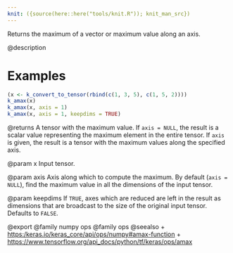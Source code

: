 ```yaml
---
knit: ({source(here::here("tools/knit.R")); knit_man_src})
---
```

Returns the maximum of a vector or maximum value along an axis.

@description

# Examples
```r
(x <- k_convert_to_tensor(rbind(c(1, 3, 5), c(1, 5, 2))))
k_amax(x)
k_amax(x, axis = 1)
k_amax(x, axis = 1, keepdims = TRUE)
```

@returns
A tensor with the maximum value. If `axis = NULL`, the result is a scalar
value representing the maximum element in the entire tensor. If `axis` is
given, the result is a tensor with the maximum values along
the specified axis.

@param x
Input tensor.

@param axis
Axis along which to compute the maximum.
By default (`axis = NULL`), find the maximum value in all the
dimensions of the input tensor.

@param keepdims
If `TRUE`, axes which are reduced are left in the result as
dimensions that are broadcast to the size of the original
input tensor. Defaults to `FALSE`.

@export
@family numpy ops
@family ops
@seealso
+ <https:/keras.io/keras_core/api/ops/numpy#amax-function>
+ <https://www.tensorflow.org/api_docs/python/tf/keras/ops/amax>
